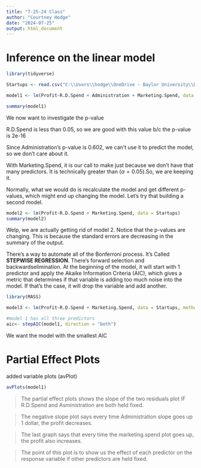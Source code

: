 ```yaml
---
title: "7-25-24 Class"
author: "Courtney Hodge"
date: "2024-07-25"
output: html_document
---
```


# Inference on the linear model
```r
library(tidyverse)
```


```r
Startups <- read.csv("C:\\Users\\hodge\\OneDrive - Baylor University\\Desktop\\UVA Coding Folder\\STAT 6021\\Startups.csv")
```

```r
model1 <- lm(Profit~R.D.Spend + Administration + Marketing.Spend, data = Startups)

summary(model1)
```
We now want to investigate the p-value

R.D.Spend is less than 0.05, so we are good with this value b/c the p-value is 2e-16

Since Administration's p-value is 0.602, we can't use it to predict the model, so we don't care about it.

With Marketing.Spend, it is our call to make just because we don't have that many predictors. It is technically greater than 
($\alpha = 0.05$).So, we are keeping it.

Normally, what we would do is recalculate the model and get different p-values, which might end up changing the model. Let's try that building a second model.

```r
model2 <- lm(Profit~R.D.Spend + Marketing.Spend, data = Startups)
summary(model2)
```

Welp, we are actually getting rid of model 2. Notice that the p-values are changing. This is because the standard errors are decreasing in the summary of the output.

There's a way to automate all of the Bonferroni process. It's Called **STEPWISE REGRESSION**. There's forward selection and backwardselimination. At the beginning of the model, it will start with 1 predictor and apply the Akaike Information Criteria (AIC), which gives a metric that determines if that variable is adding too much noise into the model. If that's the case, it will drop the variable and add another.

```r
library(MASS)
```


```r
model3 <- lm(Profit~R.D.Spend + Marketing.Spend, data = Startups, method = "stepAIC")

#model 1 has all three predictors
aic<- stepAIC(model1, direction = "both")
```
We want the model with the smallest AIC

# Partial Effect Plots
added variable plots (avPlot)
```r
avPlots(model1)
```
> The partial effect plots shows the slope of the two residuals plot IF R.D.Spend and Asministration are both held fixed.

> The negative slope plot says every time Administration slope goes up 1 dollar, the profit decreases. 

> The last graph says that every time the marketing.spend plot goes up, the profit also increases. 

> The point of this plot is to show us the effect of each predictor on the response variable if other predictors are held fixed.
